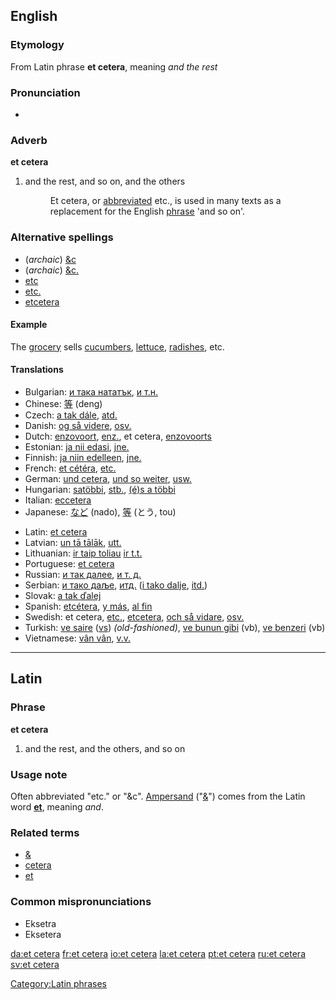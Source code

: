 ==English==
{{wikipedia}}
===Etymology===
From Latin phrase '''et cetera''', meaning ''and the rest''

===Pronunciation===
*{{audio|en-us-etc.ogg|Audio (US)}}

===Adverb===
'''et cetera'''
#and the rest, and so on, and the others
#:Et cetera, or [[abbreviation|abbreviated]] etc., is used in many texts as a replacement for the English [[phrase]] 'and so on'. 

===Alternative spellings=== 
*(''archaic'') [[&c]]
*(''archaic'') [[&c.]]
*[[etc]]
*[[etc.]]
*[[etcetera]]

====Example====
The [[grocery]] sells [[cucumber]]s, [[lettuce]], [[radish]]es, etc.

====Translations====
{{top}}
*Bulgarian: [[и така нататък]], [[и т.н.]]
*Chinese: [[等]] (deng)
*Czech: [[a tak dále]], [[atd.]]
*Danish: [[og så videre]], [[osv.]]
*Dutch: [[enzovoort]], [[enz.]], et cetera, [[enzovoorts]]
*Estonian: [[ja nii edasi]], [[jne.]]
*Finnish: [[ja niin edelleen]], [[jne.]]
*French: [[et cétéra]], [[etc.]]
*German: [[und cetera]], [[und so weiter]], [[usw.]]
*Hungarian: [[satöbbi]], [[stb.]], [[(é)s a többi]]
*Italian: [[eccetera]]
*Japanese: [[など]] (nado), [[等]] (とう, tou)
{{mid}}
*Latin: [[et cetera]]
*Latvian: [[un tā tālāk]], [[utt.]]
*Lithuanian: [[ir taip toliau]] [[ir t.t.]]
*Portuguese: [[et cetera]]
*Russian: [[и так далее]], [[и т. д.]]
*Serbian: [[и тако даље]], [[итд.]] ([[i tako dalje]], [[itd.]])
*Slovak: [[a tak ďalej]]
*Spanish: [[etcétera]], [[y más]], [[al fin]]
*Swedish: et cetera, [[etc.]], [[etcetera]], [[och så vidare]], [[osv.]]
*Turkish: [[ve saire]] ([[vs]]) ''(old-fashioned)'', [[ve bunun gibi]] (vb), [[ve benzeri]] (vb)
*Vietnamese: [[vân vân]], [[v.v.]]
{{bottom}}


----

==Latin==
===Phrase===
'''et cetera'''

# and the rest, and the others, and so on

===Usage note===
Often abbreviated "etc." or "&c". [[Ampersand]] ("[[&]]") comes from the Latin word '''[[et]]''', meaning ''and''.

===Related terms===
*[[&]]
*[[cetera]]
*[[et]]
===Common mispronunciations===
*Eksetra
*Eksetera

[[Category:Latin phrases]]

[[da:et cetera]]
[[fr:et cetera]]
[[io:et cetera]]
[[la:et cetera]]
[[pt:et cetera]]
[[ru:et cetera]]
[[sv:et cetera]]